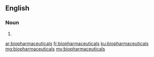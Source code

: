 ==English==

===Noun===
{{head|en}}

# {{plural of|biopharmaceutical}}

[[ar:biopharmaceuticals]]
[[fr:biopharmaceuticals]]
[[ku:biopharmaceuticals]]
[[mg:biopharmaceuticals]]
[[my:biopharmaceuticals]]